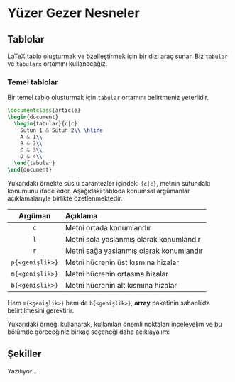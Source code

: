 # Yüzer Gezer Nesneler

## Tablolar
LaTeX tablo oluşturmak ve özelleştirmek için bir dizi araç sunar. Biz `tabular` ve `tabularx` ortamını kullanacağız.

### Temel tablolar
 Bir temel tablo oluşturmak için `tabular` ortamını belirtmeniz yeterlidir.

``` latex
\documentclass{article}
\begin{document}
  \begin{tabular}{c|c}
    Sütun 1 & Sütun 2\\ \hline
    A & 1\\ 
    B & 2\\ 
    C & 3\\ 
    D & 4\\ 
  \end{tabular}
\end{document}
```

Yukarıdaki örnekte süslü parantezler içindeki `{c|c}`, metnin sütundaki konumunu ifade eder. Aşağıdaki tabloda konumsal argümanlar açıklamalarıyla birlikte özetlenmektedir.

| Argüman | Açıklama |
| :---: | :--- |
| `c` | Metni ortada konumlandır |
| `l` | Metni sola yaslanmış olarak konumlandır |
| `r` | Metni sağa yaslanmış olarak konumlandır |
| `p{<genişlik>}` | Metni hücrenin üst kısmına hizalar |
| `m{<genişlik>}` | Metni hücrenin ortasına hizalar |
| `b{<genişlik>}` | Metni hücrenin alt kısmına hizalar |

Hem `m{<genişlik>}` hem de `b{<genişlik>}`, **array** paketinin sahanlıkta belirtilmesini gerektirir.

Yukarıdaki örneği kullanarak, kullanılan önemli noktaları inceleyelim ve bu bölümde göreceğiniz birkaç seçeneği daha açıklayalım:

## Şekiller

 Yazılıyor...